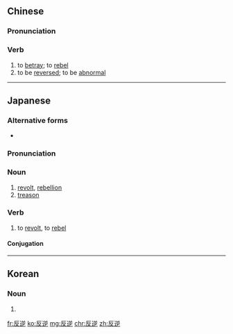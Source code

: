 ==Chinese==
{{zh-forms}}

===Pronunciation===
{{zh-pron
|m=fǎnnì
|c=faan2 jik6
|cat=v
}}

===Verb===
{{zh-verb}}

# to [[betray]]; to [[rebel]]
# to be [[reversed]]; to be [[abnormal]]

----

==Japanese==
{{ja-kanjitab|はん|ぎゃく|yomi=o}}

===Alternative forms===
* {{ja-l|叛逆}}

===Pronunciation===
{{ja-pron|はんぎゃく|y=o}}

===Noun===
{{ja-noun|はんぎゃく}}

# [[revolt]], [[rebellion]]
# [[treason]]

===Verb===
{{ja-verb-suru|はんぎゃく}}

# to [[revolt]], to [[rebel]]

====Conjugation====
{{ja-suru|はんぎゃく}}

----

==Korean==
{{ko-hanjatab}}

===Noun===
{{ko-noun|hangeul=반역}}

# {{hanja form of|반역|}}

[[fr:反逆]]
[[ko:反逆]]
[[mg:反逆]]
[[chr:反逆]]
[[zh:反逆]]
